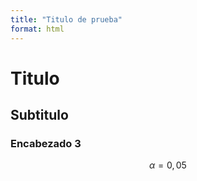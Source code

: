 ```yaml
---
title: "Titulo de prueba"
format: html
---
```


# Titulo

## Subtitulo

### Encabezado 3

$$
\alpha=0,05
$$
